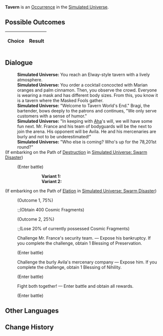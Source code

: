 {{Simulated Universe Event Infobox
|title         = Tavern
|image         = Random Event Battle.png
|type          =
|domains_su    = Occurrence
|domains_ext   = Occurrence
|domains_swarm = 
|domains_gng   = 
|requirements  =
|prev          = 
|next          = 
|indexRewards  =
|characters    = Aha
}}
'''Tavern''' is an [[Simulated Universe/Occurrence|Occurrence]] in the [[Simulated Universe]].

==Possible Outcomes==
{| class="article-table"
!Choice
!Result

|}

<!--
==Gameplay Notes==

-->
==Dialogue==
{{Dialogue Start}}
:'''Simulated Universe:''' You reach an Elway-style tavern with a lively atmosphere.
:'''Simulated Universe:''' You order a cocktail concocted with Marian oranges and palm cinnamon. Then, you observe the crowd. Everyone is wearing a mask and has different body sizes. From this, you know it is a tavern where the Masked Fools gather.
:'''Simulated Universe:''' "Welcome to Tavern World's End." Bragi, the bartender, bows deeply to the patrons and continues, "We only serve customers with a sense of humor."
:'''Simulated Universe:''' "In keeping with [[Aha]]'s will, we will have some fun next. Mr. France and his team of bodyguards will be the next to join the arena. His opponent will be Avila. He and his mercenaries are burly and not to be underestimated!"
:'''Simulated Universe:''' "Who else is coming? Who's up for the 78,201st round?"
;(If embarking on the Path of [[Simulated Universe/Paths#Destruction|Destruction]] in [[Simulated Universe: Swarm Disaster]])
:{{SU Special Dialogue|Destruction|And you long for stronger guys to show up...|Fight against stronger enemies! If you complete the challenge, obtain a 3-star Blessing of Destruction.}}
:;(Enter battle)
:::'''Variant 1:''' {{Enemy List|Everwinter Shadewalker*2/;Guardian Shadow (Bug)*1/-25% Max HP}}
:::'''Variant 2:''' {{Enemy List|Imaginary Weaver*2/;Decaying Shadow (Bug)*1/-25% Max HP}}
;(If embarking on the Path of [[Simulated Universe/Paths#Elation|Elation]] in [[Simulated Universe: Swarm Disaster]])
:{{SU Special Dialogue|Elation|Bet on the *name* of a competition winner!|Chance to obtain 400 Cosmic Fragments. There's also a chance to lose 20% of Cosmic Fragments.}}
:;(Outcome 1, 75%)
::;(Obtain 400 Cosmic Fragments)
:;(Outcome 2, 25%)
::;(Lose 20% of currently possessed Cosmic Fragments)
:{{DIcon|Star}} Challenge Mr. France's security team. &mdash; Expose his bankruptcy. If you complete the challenge, obtain 1 Blessing of Preservation.
:;(Enter battle)
::{{Enemy List|Everwinter Shadewalker*2/;Guardian Shadow*1/-25% Max HP}}
:{{DIcon|Star}} Challenge the burly Avila's mercenary company &mdash; Expose him. If you complete the challenge, obtain 1 Blessing of Nihility.
:;(Enter battle)
::{{Enemy List|Imaginary Weaver*2/;Decaying Shadow*1/-25% Max HP}}
:{{DIcon|Star}} Fight both together! &mdash; Enter battle and obtain all rewards.
:;(Enter battle)
::{{Enemy List|Guardian Shadow*1/-25% Max HP;Decaying Shadow*1/-25% Max HP}}
{{Dialogue End}}

==Other Languages==
{{Other Languages
|en    = Tavern
|zhs   = 酒馆
|zht   = 酒館
|ja    = パブ
|ko    = 술집
|es    = Taberna
|fr    = Taverne
|ru    = Таверна
|th    = บาร์
|vi    = Quán Rượu
|de    = Taverne
|id    = Bar
|pt    = Taverna
}}

==Change History==
{{Change History|1.0}}
